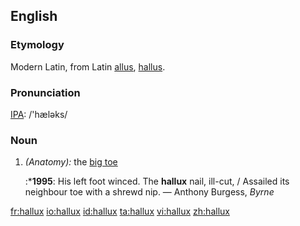 ==English==
===Etymology===
Modern Latin, from Latin [[allus]], [[hallus]].

===Pronunciation===
[[IPA]]: /'hæləks/

===Noun===
{{en-noun|es}}

#''(Anatomy):'' the [[big toe]]
#:*'''1995''': His left foot winced.  The '''hallux''' nail, ill-cut, / Assailed its neighbour toe with a shrewd nip. — Anthony Burgess, ''Byrne''

[[fr:hallux]]
[[io:hallux]]
[[id:hallux]]
[[ta:hallux]]
[[vi:hallux]]
[[zh:hallux]]
